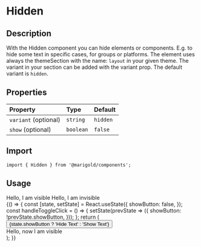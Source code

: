 
<Meta title="Components/Layout/Hidden" />

# Hidden

## Description

With the Hidden component you can hide elements or components. E.g. to hide some text in specific cases, for groups or platforms.
The element uses always the themeSection with the name: `layout` in your given theme. The variant in your section can be added with the variant prop. The default variant is `hidden`.

## Properties

| Property             | Type      | Default  |
| :------------------- | :-------- | :------- |
| `variant` (optional) | `string`  | `hidden` |
| `show` (optional)    | `boolean` | `false`  |

## Import

```tsx
import { Hidden } from '@marigold/components';
```

## Usage

<Canvas>
  <Story name="HiddenText">
    <div>
      <Text>Hello, I am visible</Text>
      <Hidden>
        <Text>Hello, I am invisible</Text>
      </Hidden>
    </div>
  </Story>
</Canvas>

<Canvas>
  <Story name="HiddenButton">
    {() => {
      const [state, setState] = React.useState({
        showButton: false,
      });
      const handleToggleClick = () => {
        setState(prevState => ({
          showButton: !prevState.showButton,
        }));
      };
      return (
        <div>
          <Button variant="primary.small" onClick={handleToggleClick}>
            {state.showButton ? 'Hide Text' : 'Show Text'}
          </Button>
          <Hidden show={state.showButton}>
            <br />
            <Text>Hello, now I am visible</Text>
          </Hidden>
        </div>
      );
    }}
  </Story>
</Canvas>
